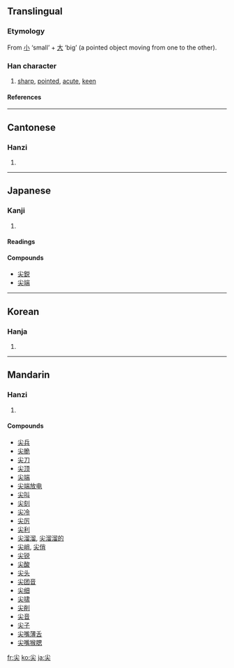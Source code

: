 ==Translingual==
===Etymology===
From [[小]] ‘small’ + [[大]] ‘big’ (a pointed object moving from one to the other).
===Han character===
{{Han char|rn=42|rad=小|as=03|sn=6|four=9043<sub>0</sub>|canj=火大 (FK)}}
# [[sharp]], [[point]]ed, [[acute]], [[keen]]
====References====
{{Han ref|kx=0297.020|dkj=07480|dj=0591.040|hdz=10562.090|uh=5C16|ud=23574|bh=A679|bd=42617}}
----
==Cantonese==
===Hanzi===
{{yue-hanzi|jyut=|y=jim1}}
# {{defn|Cantonese}}
----
==Japanese==
===Kanji===
{{ja-kanji|grade=|rs=小03}}
# {{defn|Japanese}} 
====Readings====
{{ja-readings|on=[[せん]] (sen)|kun=[[とがる]] (togaru), [[するどい]] (surudoi)}}

====Compounds====
*[[尖鋭]]
*[[尖端]]
----
==Korean==
===Hanja===
{{ko-hanja|hangeul=첨|rv=cheom|mr=ch'ŏm}}
# {{defn|Korean}}
----
==Mandarin==
===Hanzi===
{{cmn-hanzi|pin=[[jiān]] ([[jian1]])|wg=chien<sup>1</sup>}}
# {{defn|Mandarin}}

====Compounds====
*[[尖兵]]
*[[尖脆]]
*[[尖刀]]
*[[尖顶]]
*[[尖端]]
*[[尖端放电]]
*[[尖叫]]
*[[尖刻]]
*[[尖冷]]
*[[尖厉]]
*[[尖利]]
*[[尖溜溜]], [[尖溜溜的]]
*[[尖峭]], [[尖俏]]
*[[尖锐]]
*[[尖酸]]
*[[尖头]]
*[[尖团音]]
*[[尖细]]
*[[尖啸]]
*[[尖削]]
*[[尖音]]
*[[尖子]]
*[[尖嘴薄舌]]
*[[尖嘴猴腮]]

[[fr:尖]]
[[ko:尖]]
[[ja:尖]]